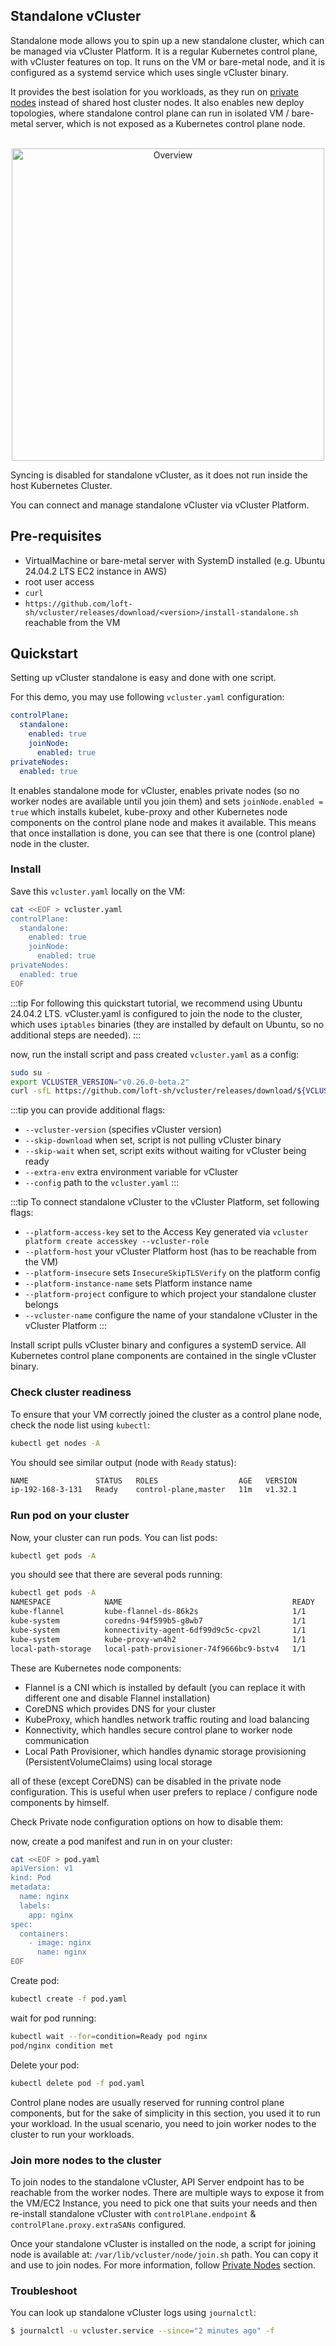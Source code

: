 
<ProAdmonition/>

## Standalone vCluster

Standalone mode allows you to spin up a new standalone cluster, which can be managed via vCluster Platform.
It is a regular Kubernetes control plane, with vCluster features on top. It runs on the VM or bare-metal node, and it is configured as a systemd service which uses single vCluster binary.

It provides the best isolation for you workloads, as they run on [private nodes](../configure/vcluster-yaml/private-nodes/README.mdx) instead of shared host cluster nodes.
It also enables new deploy topologies, where standalone control plane can run in isolated VM / bare-metal server, which is not exposed as a Kubernetes control plane node.

<br />

<center>
  <img
    src="/docs/media/private-nodes/architecture.png"
    width='500'
    alt="Overview"
  />
</center>


Syncing is disabled for standalone vCluster, as it does not run inside the host Kubernetes Cluster.

You can connect and manage standalone vCluster via vCluster Platform.

## Pre-requisites
- VirtualMachine or bare-metal server with SystemD installed (e.g. Ubuntu 24.04.2 LTS EC2 instance in AWS)
- root user access
- `curl`
- `https://github.com/loft-sh/vcluster/releases/download/<version>/install-standalone.sh` reachable from the VM

## Quickstart

Setting up vCluster standalone is easy and done with one script.

For this demo, you may use following `vcluster.yaml` configuration:

```yaml title="vcluster.yaml"
controlPlane:
  standalone:
    enabled: true
    joinNode:
      enabled: true
privateNodes:
  enabled: true
```

It enables standalone mode for vCluster, enables private nodes (so no worker nodes are available until you join them) and sets
`joinNode.enabled = true` which installs kubelet, kube-proxy and other Kubernetes node components on the control plane node and makes it available.
This means that once installation is done, you can see that there is one (control plane) node in the cluster.


### Install

Save this `vcluster.yaml` locally on the VM:
```bash title="save vcluster.yaml"
cat <<EOF > vcluster.yaml
controlPlane:
  standalone:
    enabled: true
    joinNode:
      enabled: true
privateNodes:
  enabled: true
EOF
```

:::tip
For following this quickstart tutorial, we recommend using Ubuntu 24.04.2 LTS.
vCluster.yaml is configured to join the node to the cluster, which uses `iptables` binaries (they are installed by default on Ubuntu, so no additional steps are needed).
:::

now, run the install script and pass created `vcluster.yaml` as a config:

```bash title="install standalone vCluster"
sudo su -
export VCLUSTER_VERSION="v0.26.0-beta.2"
curl -sfL https://github.com/loft-sh/vcluster/releases/download/${VCLUSTER_VERSION}/install-standalone.sh | sh -s -- --vcluster-name standalone --config ${PWD}/vcluster.yaml
```

:::tip
you can provide additional flags:
- `--vcluster-version` (specifies vCluster version)
- `--skip-download` when set, script is not pulling vCluster binary
- `--skip-wait` when set, script exits without waiting for vCluster being ready
- `--extra-env` extra environment variable for vCluster
- `--config` path to the `vcluster.yaml`
:::

:::tip
To connect standalone vCluster to the vCluster Platform, set following flags:
- `--platform-access-key` set to the Access Key generated via `vcluster platform create accesskey --vcluster-role`
- `--platform-host` your vCluster Platform host (has to be reachable from the VM)
- `--platform-insecure` sets `InsecureSkipTLSVerify` on the platform config
- `--platform-instance-name` sets Platform instance name
- `--platform-project` configure to which project your standalone cluster belongs
- `--vcluster-name` configure the name of your standalone vCluster in the vCluster Platform
:::

Install script pulls vCluster binary and configures a systemD service.
All Kubernetes control plane components are contained in the single vCluster binary.

### Check cluster readiness

To ensure that your VM correctly joined the cluster as a control plane node, check the node list using `kubectl`:

```bash title="Check node"
kubectl get nodes -A
```

You should see similar output (node with `Ready` status):
```bash title="Check node output"
NAME               STATUS   ROLES                  AGE   VERSION
ip-192-168-3-131   Ready    control-plane,master   11m   v1.32.1
```

### Run pod on your cluster

Now, your cluster can run pods. You can list pods:
```bash title="Get pods"
kubectl get pods -A
```

you should see that there are several pods running:
```bash title="Get pods output"
kubectl get pods -A
NAMESPACE            NAME                                      READY   STATUS    RESTARTS   AGE
kube-flannel         kube-flannel-ds-86k2s                     1/1     Running   0          15m
kube-system          coredns-94f599b5-g8wb7                    1/1     Running   0          16m
kube-system          konnectivity-agent-6df99d9c5c-cpv2l       1/1     Running   0          16m
kube-system          kube-proxy-wn4h2                          1/1     Running   0          15m
local-path-storage   local-path-provisioner-74f9666bc9-bstv4   1/1     Running   0          16m
```

These are Kubernetes node components:
- Flannel is a CNI which is installed by default (you can replace it with different one and disable Flannel installation)
- CoreDNS which provides DNS for your cluster
- KubeProxy, which handles network traffic routing and load balancing
- Konnectivity, which handles secure control plane to worker node communication
- Local Path Provisioner, which handles dynamic storage provisioning (PersistentVolumeClaims) using local storage

all of these (except CoreDNS) can be disabled in the private node configuration.
This is useful when user prefers to replace / configure node components by himself.

Check Private node configuration options on how to disable them:

<PrivateNodes />

now, create a pod manifest and run in on your cluster:

```bash title="Create pod manifest"
cat <<EOF > pod.yaml
apiVersion: v1
kind: Pod
metadata:
  name: nginx
  labels:
    app: nginx
spec:
  containers:
    - image: nginx
      name: nginx
EOF
```

Create pod:

```bash title="Create pod"
kubectl create -f pod.yaml
```

wait for pod running:

```bash title="Wait for pod running"
kubectl wait --for=condition=Ready pod nginx
pod/nginx condition met
```

Delete your pod:

```bash title="Delete pod"
kubectl delete pod -f pod.yaml
```

Control plane nodes are usually reserved for running control plane components, but for the sake of simplicity in this section, you used it to run your workload.
In the usual scenario, you need to join worker nodes to the cluster to run your workloads.

### Join more nodes to the cluster

To join nodes to the standalone vCluster, API Server endpoint has to be reachable from the worker nodes.
There are multiple ways to expose it from the VM/EC2 Instance, you need to pick one that suits your needs and then re-install standalone vCluster with `controlPlane.endpoint` & `controlPlane.proxy.extraSANs` configured.

Once your standalone vCluster is installed on the node, a script for joining node is available at: `/var/lib/vcluster/node/join.sh` path.
You can copy it and use to join nodes. For more information, follow [Private Nodes](../configure/vcluster-yaml/private-nodes/README.mdx) section.


### Troubleshoot

You can look up standalone vCluster logs using `journalctl`:

```bash title="Check vCluster logs"
$ journalctl -u vcluster.service --since="2 minutes ago" -f
```
